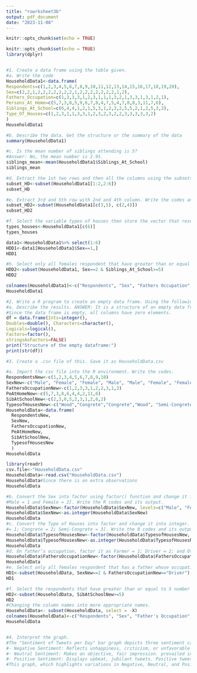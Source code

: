 ```yaml
---
title: "rowrksheet3b"
output: pdf_document
date: "2023-11-08"
---
```


```r
knitr::opts_chunk$set(echo = TRUE)
```

```r
knitr::opts_chunk$set(echo = TRUE)
library(dplyr)


#1. Create a data frame using the table given.
#a. Write the code
HouseholdData1<-data.frame( 
Respondents=c(1,2,3,4,5,6,7,8,9,10,11,12,13,14,15,16,17,18,19,20), 
Sex=c(2,2,1,2,2,2,2,2,2,2,1,2,2,2,2,2,2,2,1,2), 
Fathers_Occupation=c(1,3,3,3,1,2,3,1,1,1,3,2,1,3,3,1,3,1,2,1), 
Persons_At_Home=c(5,7,3,8,5,9,6,7,8,4,7,5,4,7,8,8,3,11,7,6), 
Siblings_At_School=c(6,4,4,1,2,1,5,3,1,2,3,2,5,5,2,1,2,5,3,2), 
Type_Of_Houses=c(1,2,3,1,1,3,3,1,2,3,2,3,2,2,3,3,3,3,3,2) 
) 
HouseholdData1

#b. Describe the data. Get the structure or the summary of the data
summary(HouseholdData1)

#c. Is the mean number of siblings attending is 5?
#Answer: No, the mean number is 2.95. 
siblings_mean<-mean(HouseholdData1$Siblings_At_School)
siblings_mean

#d. Extract the 1st two rows and then all the columns using the subsetting functions.#Write the codes and its output.
subset_HD<-subset(HouseholdData1[1:2,2:6])
subset_HD

#e. Extract 3rd and 5th row with 2nd and 4th column. Write the codes and its result.
subset_HD2<-subset(HouseholdData1[c(3,5), c(2,4)])
subset_HD2

#f. Select the variable types of houses then store the vector that results as types_houses. Write the codes.
types_houses<-HouseholdData1[c(6)]
types_houses

data1<-HouseholdData1%>% select(1:6)
HDD1<-data1[HouseholdData1$Sex==1,]
HDD1

#h. Select only all females respondent that have greater than or equal to 5 number of siblings attending school. Write the codes and its outputs.
HDD2<-subset(HouseholdData1, Sex==2 & Siblings_At_School>=5)
HDD2

colnames(HouseholdData1)<-c("Respondents", "Sex", "Fathers Occupation", "Persons at Home", "Siblings at School", "Types of Houses")
HouseholdData1

#2. Write a R program to create an empty data frame. Using the following codes:
#a. Describe the results. ANSWER: It is a structure of an empty data frame. 
#Since the data frame is empty, all columns have zero elements.
df = data.frame(Ints=integer(),
Doubles=double(), Characters=character(),
Logicals=logical(),
Factors=factor(),
stringsAsFactors=FALSE)
print("Structure of the empty dataframe:")
print(str(df))

#3. Create a .csv file of this. Save it as HouseholdData.csv

#a. Import the csv file into the R environment. Write the codes.
RespondentsNew<-c(1,2,3,4,5,6,7,8,9,10)
SexNew<-c("Male", "Female", "Female", "Male", "Male", "Female", "Female", "Male", "Female", "Male")
FathersOccupationNew<-c(1,2,3,3,1,2,2,3,1,3)
PeAtHomeNew<-c(5,7,3,8,6,4,4,2,11,6)
SibAtSchoolNew<-c(2,3,0,5,2,3,1,2,6,2)
TypesofHousesNew<-c("Wood","Congrete","Congrete","Wood", "Semi-Congrete","Semi-Congrete","Wood","Semi-Congrete", "Semi-Congrete", "Congrete")
HouseholdData<-data.frame(
  RespondentsNew,
  SexNew,
  FathersOccupationNew,
  PeAtHomeNew, 
  SibAtSchoolNew, 
  TypesofHousesNew
  )
HouseholdData

library(readr)
csv.file<-"HouseholdData.csv"
HouseholdData<-read.csv("HouseholdData.csv")
HouseholdData#Since there is an extra observations
HouseholdData

#b. Convert the Sex into factor using factor() function and change it into integer.[Legend:
#Male = 1 and Female = 2]. Write the R codes and its output.
HouseholdData$SexNew<-factor(HouseholdData$SexNew, levels=c("Male", "Female"), labels=c(1,2))
HouseholdData$SexNew<-as.integer(HouseholdData$SexNew)
HouseholdData
#c. Convert the Type of Houses into factor and change it into integer. [Legend: Wood
#= 1; Congrete = 2; Semi-Congrete = 3]. Write the R codes and its output.
HouseholdData$TypesofHousesNew<-factor(HouseholdData$TypesofHousesNew, levels=c("Wood", "Congrete", "Semi-Congrete"), labels=c(1,2,3))
HouseholdData$TypesofHousesNew<-as.integer(HouseholdData$TypesofHousesNew)
HouseholdData
#d. On father’s occupation, factor it as Farmer = 1; Driver = 2; and Others = 3. What is the R code and its output?
HouseholdData$FathersOccupationNew<-factor(HouseholdData$FathersOccupationNew, levels=c(1,2,3), labels=c("Farmer", "Driver", "Others"))
HouseholdData
#e. Select only all females respondent that has a father whose occupation is driver. Write the codes and its output.
HD1<-subset(HouseholdData, SexNew==2 & FathersOccupationNew=="Driver")
HD1

#f. Select the respondents that have greater than or equal to 5 number of siblings attending school. Write the codes and its output.
HD2<-subset(HouseholdData, SibAtSchoolNew>=5)
HD2
#Changing the column names into more appropriate names. 
HouseholdData<- subset(HouseholdData, select = -X)
colnames(HouseholdData)<-c("Respondents", "Sex", "Father's Occupation", "Persons at Home", "Siblings at School", "Types of Houses")
HouseholdData


#4. Interpret the graph.
#The "Sentiment of Tweets per Day" bar graph depicts three sentiment categories: Negative, Neutral, and Positive, which correspond to the dominant mindsets in July 2020.
#- Negative Sentiment: Reflects unhappiness, criticism, or unfavorable feelings. Peaks on July 15 and July 21 point to intense debates or worries.
#- Neutral Sentiment: Makes an objective, fair impression. prevailed in July 2020 on a number of days, including July 14, 15, 17, 18, and 21.
#- Positive Sentiment: Displays upbeat, jubilant tweets. Positive tweets represent resiliency, hope, and a positive approach despite the negative sentiments on particular days (July 14, 15, 17, 18, and 21).
#This graph, which highlights variations in Negative, Neutral, and Positive feelings on particular dates, gives a succinct overview of Twitter's sentiment trends in July 2020.

```
